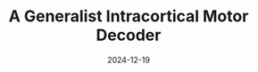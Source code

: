 ---
title: A Generalist Intracortical Motor Decoder
date: "2024-12-19"
pub_info: In submission
authors:
    - Joel Ye
    - Fabio Rizzoglio
    - Adam Smoulder
    - Hongwei Mao
    - Xuan Ma
    - Patrick Marino
    - Raeed Chowdhury
    - Dalton Moore
    - Gary Blumenthal
    - William Hockeimer
    - Nicolas G. Kunigk
    - J. Patrick Mayo
    - Adam Rouse
    - Aaron Batista
    - Steven Chase
    - Charles Greenspon
    - Lee Miller
    - Nicholas Hatsopoulos
    - Andrew Schwartz
    - Jennifer L. Collinger
    - Leila Wehbe
    - Robert Gaunt
code: https://github.com/joel99/ndt3
paper: https://doi.org/10.1101/2025.02.02.634313
video: https://www.youtube.com/watch?v=niSFDWHijoE&t=173s
image: "ndt3.png"
---